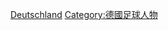 {{Commonscat|Association football referees from Germany}}

[[Category:各國足球裁判|Deutschland]]
[[Category:德國足球人物‎|Category:德國足球人物‎]]